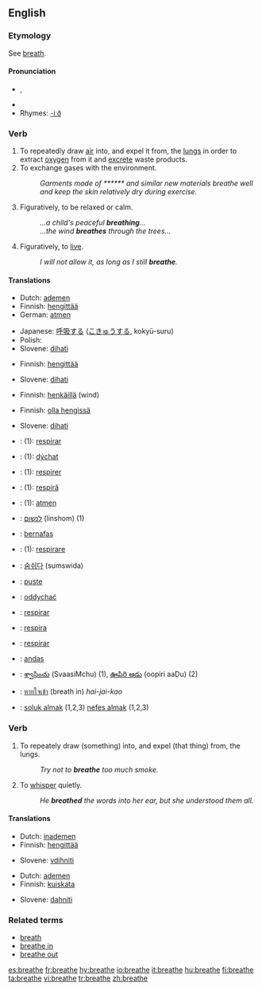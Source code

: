 {{wikipedia|dab=breathe}}
==English==
===Etymology===
See [[breath]].

====Pronunciation====
*{{IPA|/briːð/}}, {{SAMPA|/bri:D/}}
*{{audio|en-us-breathe.ogg|Audio (US)}}
*Rhymes: [[Rhymes:English:-iːð|-iːð]]

===Verb===
{{en-verb|breathes|breathing|breathed}}
{{intransitive}}

# To repeatedly draw [[air]] into, and expel it from, the [[lung]]s in order to extract [[oxygen]] from it and [[excrete]] waste products.
# To exchange gases with the environment.
#:''Garments made of ****** and similar new materials breathe well and keep the skin relatively dry during exercise.''
# Figuratively, to be relaxed or calm.
#:''...a child's peaceful '''breathing'''...''
#:''...the wind '''breathes''' through the trees...''
# Figuratively, to [[live]].
#:''I will not allow it, as long as I still '''breathe'''.''

====Translations====
{{trans-top|to draw air in and out}}
*Dutch: [[ademen]]
*Finnish: [[hengittää]]
*German: [[atmen]]
{{trans-mid}}
*Japanese: [[呼吸]]する ([[こきゅう]]する, kokyū-suru)
*Polish: {{t|pl|oddychać}}
*Slovene: [[dihati]]
{{trans-bottom}}

{{trans-top|to exchange gases}}
*Finnish: [[hengittää]]
{{trans-mid}}

*Slovene: [[dihati]]
{{trans-bottom}}

{{trans-top|to be relaxed}}
*Finnish: [[henkäillä]] (wind)
{{trans-mid}}
{{trans-bottom}}

{{trans-top|(fig) to live}}
*Finnish: [[olla hengissä]]
{{trans-mid}}
*Slovene: [[dihati]]
{{trans-bottom}}

{{checktrans-top}}
<!--added {{ttbc|}}s here.-->
*{{ttbc|Catalan}}: (1): [[respirar]]
*{{ttbc|Czech}}: (1): [[dýchat]]
*{{ttbc|French}}: (1): [[respirer]]
*{{ttbc|Friulan}}: (1): [[respirâ]]
*{{ttbc|German}}: (1): [[atmen]]
*{{ttbc|Hebrew}}: [[לנשום]] (linshom) (1)
*{{ttbc|Indonesian}}: [[nafas|bernafas]]
*{{ttbc|Italian}}: (1): [[respirare]]
{{trans-mid}}
*{{ttbc|Korean}}: [[숨쉬다]] (sumswida)
*{{ttbc|Norwegian}}: [[puste]]
*{{ttbc|Polish}}: [[oddychać]]
*{{ttbc|Portuguese}}: [[respirar]]
*{{ttbc|Romanian}}: [[respira]]
*{{ttbc|Spanish}}: [[respirar]]
*{{ttbc|Swedish}}: [[andas]]
*{{ttbc|Telugu}}: [[శ్వాసించు]] (SvaasiMchu) (1), [[ఊపిరి ఆడు]] (oopiri aaDu) (2)
*{{ttbc|Thai}}: [[หายใจเข้า]] (breath in) ''hai-jai-kao''
*{{ttbc|Turkish}}: [[soluk almak]] (1,2,3) [[nefes almak]] (1,2,3)
{{trans-bottom}}

===Verb===
{{en-verb|breathes|breathing|breathed}}
{{transitive}}

# To repeately draw (something) into, and expel (that thing) from, the lungs.
#:''Try not to '''breathe''' too much smoke.''
# To [[whisper]] quietly.
#:''He '''breathed''' the words into her ear, but she understood them all.''

====Translations====
{{trans-top|to draw sthg into lungs}}
*Dutch: [[inademen]]
*Finnish: [[hengittää]]
{{trans-mid}}
*Slovene: [[vdihniti]]
{{trans-bottom}}

{{trans-top|to whisper}}
*Dutch: [[ademen]]
*Finnish: [[kuiskata]]
{{trans-mid}}
*Slovene: [[dahniti]]
{{trans-bottom}}

===Related terms===
*[[breath]]
*[[breathe in]]
*[[breathe out]]

[[es:breathe]]
[[fr:breathe]]
[[hy:breathe]]
[[io:breathe]]
[[it:breathe]]
[[hu:breathe]]
[[fi:breathe]]
[[ta:breathe]]
[[vi:breathe]]
[[tr:breathe]]
[[zh:breathe]]
